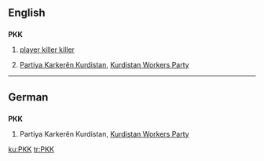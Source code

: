 ==English==

==={{abbreviation}}===
'''PKK'''

# {{video games}} [[player killer killer]]
# [[Partiya Karkerên Kurdistan]], [[w:Kurdistan Workers Party|Kurdistan Workers Party]]
----

==German==
{{wikipedia|lang=de}}
==={{initialism}}===
'''PKK'''

# Partiya Karkerên Kurdistan, [[Kurdistan Workers Party]]

[[ku:PKK]]
[[tr:PKK]]